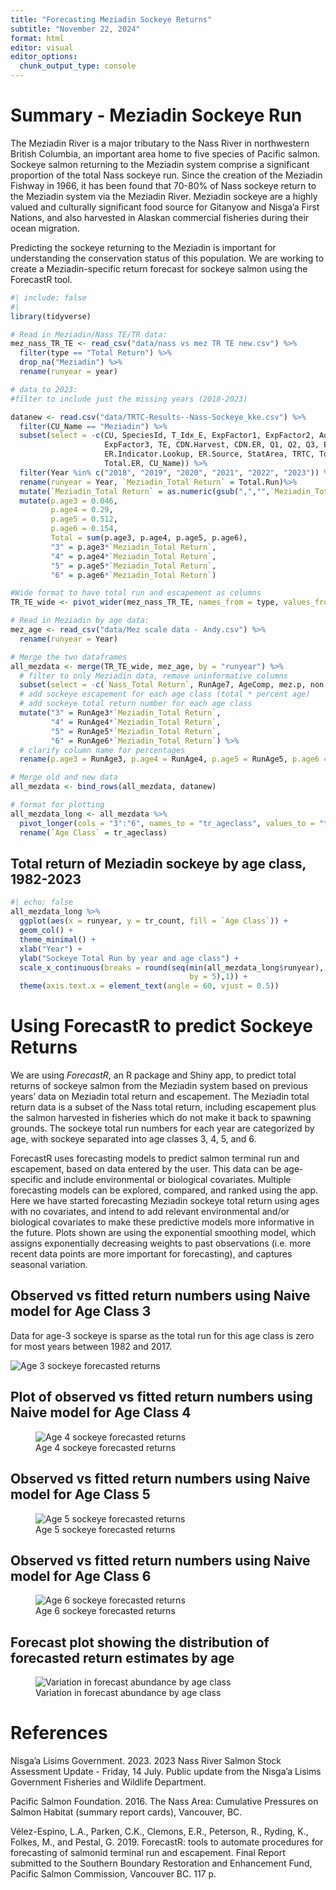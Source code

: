 ```yaml
---
title: "Forecasting Meziadin Sockeye Returns"
subtitle: "November 22, 2024"
format: html
editor: visual
editor_options: 
  chunk_output_type: console
---
```


# Summary - Meziadin Sockeye Run

The Meziadin River is a major tributary to the Nass River in northwestern British Columbia, an important area home to five species of Pacific salmon. Sockeye salmon returning to the Meziadin system comprise a significant proportion of the total Nass sockeye run. Since the creation of the Meziadin Fishway in 1966, it has been found that 70-80% of Nass sockeye return to the Meziadin system via the Meziadin River. Meziadin sockeye are a highly valued and culturally significant food source for Gitanyow and Nisga'a First Nations, and also harvested in Alaskan commercial fisheries during their ocean migration.

Predicting the sockeye returning to the Meziadin is important for understanding the conservation status of this population. We are working to create a Meziadin-specific return forecast for sockeye salmon using the ForecastR tool.

```r
#| include: false
#| 
library(tidyverse)

# Read in Meziadin/Nass TE/TR data:
mez_nass_TR_TE <- read_csv("data/nass vs mez TR TE new.csv") %>%
  filter(type == "Total Return") %>%
  drop_na("Meziadin") %>%
  rename(runyear = year)

# data to 2023:
#filter to include just the missing years (2018-2023)

datanew <- read.csv("data/TRTC-Results--Nass-Sockeye_kke.csv") %>%
  filter(CU_Name == "Meziadin") %>%
  subset(select = -c(CU, SpeciesId, T_Idx_E, ExpFactor1, ExpFactor2, AdjSum, ObsE,
                     ExpFactor3, TE, CDN.Harvest, CDN.ER, Q1, Q2, Q3, ER.Indicator,
                     ER.Indicator.Lookup, ER.Source, StatArea, TRTC, Total.Harvest,
                     Total.ER, CU_Name)) %>%
  filter(Year %in% c("2018", "2019", "2020", "2021", "2022", "2023")) %>%
  rename(runyear = Year, `Meziadin_Total Return` = Total.Run)%>%
  mutate(`Meziadin_Total Return` = as.numeric(gsub(",","",`Meziadin_Total Return`))) %>%
  mutate(p.age3 = 0.046,
         p.age4 = 0.29,
         p.age5 = 0.512,
         p.age6 = 0.154,
         Total = sum(p.age3, p.age4, p.age5, p.age6), 
         "3" = p.age3*`Meziadin_Total Return`,
         "4" = p.age4*`Meziadin_Total Return`,
         "5" = p.age5*`Meziadin_Total Return`,
         "6" = p.age6*`Meziadin_Total Return`)

#Wide format to have total run and escapement as columns
TR_TE_wide <- pivot_wider(mez_nass_TR_TE, names_from = type, values_from = c(Meziadin, Nass))

# Read in Meziadin by age data:
mez_age <- read_csv("data/Mez scale data - Andy.csv") %>%
  rename(runyear = Year)

# Merge the two dataframes 
all_mezdata <- merge(TR_TE_wide, mez_age, by = "runyear") %>%
  # filter to only Meziadin data, remove uninformative columns
  subset(select = -c(`Nass_Total Return`, RunAge7, AgeComp, mez.p, non.mez)) %>%
  # add sockeye escapement for each age class (total * percent age)
  # add sockeye total return number for each age class
  mutate("3" = RunAge3*`Meziadin_Total Return`,
         "4" = RunAge4*`Meziadin_Total Return`,
         "5" = RunAge5*`Meziadin_Total Return`,
         "6" = RunAge6*`Meziadin_Total Return`) %>%
  # clarify column name for percentages
  rename(p.age3 = RunAge3, p.age4 = RunAge4, p.age5 = RunAge5, p.age6 = RunAge6)

# Merge old and new data
all_mezdata <- bind_rows(all_mezdata, datanew)

# format for plotting
all_mezdata_long <- all_mezdata %>%
  pivot_longer(cols = "3":"6", names_to = "tr_ageclass", values_to = "tr_count") %>%
  rename(`Age Class` = tr_ageclass)

```

## Total return of Meziadin sockeye by age class, 1982-2023

```r
#| echo: false
all_mezdata_long %>%
  ggplot(aes(x = runyear, y = tr_count, fill = `Age Class`)) +
  geom_col() +
  theme_minimal() +
  xlab("Year") +
  ylab("Sockeye Total Run by year and age class") +
  scale_x_continuous(breaks = round(seq(min(all_mezdata_long$runyear), max(all_mezdata_long$runyear), 
                                        by = 5),1)) +
  theme(axis.text.x = element_text(angle = 60, vjust = 0.5))
```

# Using ForecastR to predict Sockeye Returns

We are using *ForecastR*, an R package and Shiny app, to predict total returns of sockeye salmon from the Meziadin system based on previous years' data on Meziadin total return and escapement. The Meziadin total return data is a subset of the Nass total return, including escapement plus the salmon harvested in fisheries which do not make it back to spawning grounds. The sockeye total run numbers for each year are categorized by age, with sockeye separated into age classes 3, 4, 5, and 6.

ForecastR uses forecasting models to predict salmon terminal run and escapement, based on data entered by the user. This data can be age-specific and include environmental or biological covariates. Multiple forecasting models can be explored, compared, and ranked using the app. Here we have started forecasting Meziadin sockeye total return using ages with no covariates, and intend to add relevant environmental and/or biological covariates to make these predictive models more informative in the future. Plots shown are using the exponential smoothing model, which assigns exponentially decreasing weights to past observations (i.e. more recent data points are more important for forecasting), and captures seasonal variation.

## Observed vs fitted return numbers using Naive model for Age Class 3

Data for age-3 sockeye is sparse as the total run for this age class is zero for most years between 1982 and 2017.

![Age 3 sockeye forecasted returns](age3_naive.png)\

## Plot of observed vs fitted return numbers using Naive model for Age Class 4

![Age 4 sockeye forecasted returns](age4_naive.png)

## Observed vs fitted return numbers using Naive model for Age Class 5

![Age 5 sockeye forecasted returns](age5_naive.png)

## Observed vs fitted return numbers using Naive model for Age Class 6

![Age 6 sockeye forecasted returns](age6_naive.png)

## Forecast plot showing the distribution of forecasted return estimates by age

![Variation in forecast abundance by age class](forecastplot.png)

# References

Nisga'a Lisims Government. 2023. 2023 Nass River Salmon Stock Assessment Update - Friday, 14 July. Public update from the Nisga'a Lisims Government Fisheries and Wildlife Department.

Pacific Salmon Foundation. 2016. The Nass Area: Cumulative Pressures on Salmon Habitat (summary report cards), Vancouver, BC.

Vélez-Espino, L.A., Parken, C.K., Clemons, E.R., Peterson, R., Ryding, K., Folkes, M., and Pestal, G. 2019. ForecastR: tools to automate procedures for forecasting of salmonid terminal run and escapement. Final Report submitted to the Southern Boundary Restoration and Enhancement Fund, Pacific Salmon Commission, Vancouver BC. 117 p.
